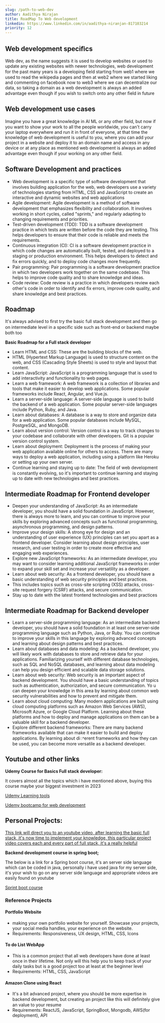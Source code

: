 ```yaml
---
slug: /path-to-web-dev
author: Aadithya Nirajan
title: RoadMap To Web development
linkedin: https://www.linkedin.com/in/aadithya-niranjan-817103214
priority: 12
---
```




## Web development speciﬁcs

Web dev, as the name suggests it is used to develop websites or used to update any existing websites with newer technologies, web development for the past many years is a developing ﬁeld starting from web1 where we used to read the wikipedia pages and then at web2 where we started liking and commenting on facebook now to web3 where we can decentralize our data, so taking a domain as a web development is always an added advantage even though if you wish to switch onto any other ﬁeld in future

## Web development use cases

Imagine you have a great knowledge in AI ML or any other ﬁeld, but now if you want to show your work to all the people worldwide, you can't carry your laptop everywhere and run it in front of everyone, at that time the knowledge of web development is useful to you, where you can add your project in a website and deploy it to an domain name and access in any device or at any place as mentioned web development is always an added advantage even though if your working on any other ﬁeld.

## Software Development and practices

- Web development is a speciﬁc type of software development that involves building application for the web, web developers use a variety of technologies starting from HTML, CSS and JavaScript to create an interactive and dynamic websites and web applications
- Agile development: Agile development is a method of software development that emphasizes ﬂexibility and collaboration. It involves working in short cycles, called "sprints," and regularly adapting to changing requirements and priorities.
- Test-driven development (TDD): TDD is a software development practice in which tests are written before the code they are testing. This helps developers to ensure that their code is reliable and meets the requirements.
- Continuous integration (CI): CI is a software development practice in which code changes are automatically built, tested, and deployed to a staging or production environment. This helps developers to detect and ﬁx errors quickly, and to deploy code changes more frequently.
- Pair programming: Pair programming is a software development practice in which two developers work together on the same codebase. This helps to improve code quality and to share knowledge and ideas.
- Code review: Code review is a practice in which developers review each other's code in order to identify and ﬁx errors, improve code quality, and share knowledge and best practices.

## Roadmap

It's always advised to ﬁrst try the basic full stack development and then go on intermediate level in a speciﬁc side such as front-end or backend maybe both too

**Basic Roadmap for a Full stack developer**

- Learn HTML and CSS: These are the building blocks of the web.
- HTML (Hypertext Markup Language) is used to structure content on the web, and CSS (Cascading Style Sheets) is used to style and layout that content.
- Learn JavaScript: JavaScript is a programming language that is used to add interactivity and functionality to web pages.
- Learn a web framework: A web framework is a collection of libraries and tools that make it easier to develop web applications. Some popular frameworks include React, Angular, and Vue.js.
- Learn a server-side language: A server-side language is used to build the backend of a web application. Some popular server-side languages include Python, Ruby, and Java.
- Learn about databases: A database is a way to store and organize data for a web application. Some popular databases include MySQL, PostgreSQL, and MongoDB.
- Learn about version control: Version control is a way to track changes to your codebase and collaborate with other developers. Git is a popular version control system.
- Learn about deployment: Deployment is the process of making your web application available online for others to access. There are many ways to deploy a web application, including using a platform like Heroku or setting up your own server.
- Continue learning and staying up to date: The ﬁeld of web development is constantly evolving, so it's important to continue learning and staying up to date with new technologies and best practices.

## Intermediate Roadmap for Frontend developer

- Deepen your understanding of JavaScript: As an intermediate developer, you should have a solid foundation in JavaScript. However, there is always more to learn, and you can continue to improve your skills by exploring advanced concepts such as functional programming, asynchronous programming, and design patterns.
- Improve your design skills: A strong eye for design and an understanding of user experience (UX) principles can set you apart as a frontend developer. Consider learning about design principles, user research, and user testing in order to create more effective and engaging web experiences.
- Explore new JavaScript frameworks: As an intermediate developer, you may want to consider learning additional JavaScript frameworks in order to expand your skill set and increase your versatility as a developer.
- Learn about web security: As a frontend developer, you should have a basic understanding of web security principles and best practices.
- This includes topics such as cross-site scripting (XSS) attacks, cross-site request forgery (CSRF) attacks, and secure communication.
- Stay up to date with the latest frontend technologies and best practices

## Intermediate Roadmap for Backend developer

- Learn a server-side programming language: As an intermediate backend developer, you should have a solid foundation in at least one server-side programming language such as Python, Java, or Ruby. You can continue to improve your skills in this language by exploring advanced concepts and learning about design patterns
  and best practices.
- Learn about databases and data modeling: As a backend developer, you will likely work with databases to store and retrieve data for your applications. Familiarizing yourself with different database technologies, such as SQL and NoSQL databases, and learning about data modeling can help you design efficient and scalable
  data storage solutions.
- Learn about web security: Web security is an important aspect of backend development. You should have a basic understanding of topics such as authentication, authorization, and secure communication. Yo u can deepen your knowledge in this area by learning about common web security vulnerabilities and how to prevent and mitigate them.
- Learn about cloud computing: Many modern applications are built using cloud computing platforms such as Amazon Web Services (AWS), Microsoft Azure, or Google Cloud Platform. Learning about these platforms and how to deploy and manage applications on
  them can be a valuable skill for a backend developer.
- Explore different backend frameworks: There are many backend frameworks available that can make it easier to build and deploy applications. By learning about diꢀerent frameworks and how they can be used, you can become more versatile as a backend developer.

## Youtube and other links

**Udemy Course for Basics Full stack developer:**

It covers almost all the topics which i have mentioned above, buying this course maybe your biggest investment in 2023

[Udemy Learning tools](http://udemy.com/join/login-popup/?next=/course/the-complete-web-development-bootcamp/learn/lecture/18125181#learning-tools)

[Udemy bootcamp for web development](http://udemy.com/join/login-popup/?next=/course/the-complete-web-development-bootcamp/learn/lecture/18125181#learning-tools)

## Personal Projects:

[This link will direct you to an youtube video, after learning the basic full stack, it's now time to implement your knowledge, this particular project video covers each and every part of full stack, it's a really helpful](https://youtu.be/VsUzmlZfYNg)

**Backend development course in spring boot;**

The below is a link for a Spring boot course, it's an server side language which can be coded in java, personally i have used java for my server side, it's your wish to go on any server side language and appropriate videos are easily found on youtube

[Sprint boot course](https://youtu.be/Uh-N_6Lccr4)

### Reference Projects

#### Portfolio Website

- making your own portfolio website for yourself. Showcase your projects, your social media handles, your experience on the website.
- Requirements: Responsiveness, UX design, HTML, CSS, Icons

#### To do List WebApp

- This is a common project that all web developers have done at least once in their lifetime. Not only will this help you to keep track of your daily tasks but is a good project too at least at the beginner level
- Requirements: HTML, CSS, JavaScript

#### Amazon Clone using React

- It's a bit advanced project, where you should be more expertise in backend development, but creating an project like this will deﬁnitely give an value to your resume
- Requirements: ReactJS, JavaScript, SpringBoot, Mongodb, AWS(for deployment), API
